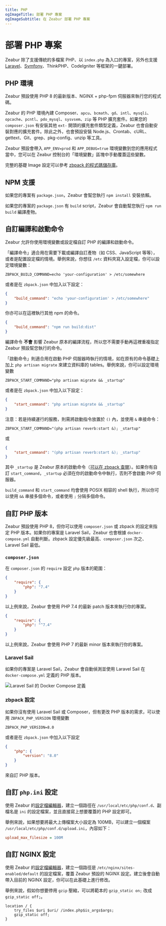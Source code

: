 ```yaml
---
title: PHP
ogImageTitle: 部署 PHP 專案
ogImageSubtitle: 在 Zeabur 部署 PHP 專案
---
```


# 部署 PHP 專案

Zeabur 除了支援傳統的多檔案 PHP、以 `index.php` 為入口的專案，另外也支援 [Laravel](./php/laravel)、[Symfony](./php/symfony)、ThinkPHP、CodeIgniter 等框架的一鍵部署。

## PHP 環境

Zeabur 預設使用 PHP 8 的最新版本、NGINX + php-fpm 伺服器來執行您的程式碼。

Zeabur 的 PHP 環境內建 Composer、`apcu`、`bcmath`、`gd`、`intl`、`mysqli`、`opcache`、`pcntl`、`pdo_mysql`、`sysvsem`、`zip` 等 PHP 擴充套件。如果您的 `composer.json` 有安裝其他 `ext-` 開頭的擴充套件類型定義，Zeabur 也會自動安裝對應的擴充套件。除此之外，也會預設安裝 Node.js、Crontab、cURL、gettext、Git、grep、pkg-config、unzip 等工具。

Zeabur 預設會帶入 `APP_ENV=prod` 和 `APP_DEBUG=true` 環境變數到您的應用程式當中，您可以在 Zeabur 控制台的「環境變數」區塊中手動覆蓋這些變數。

完整的基礎 Image 設定可以參考 [zbpack 的程式碼儲存庫](https://github.com/zeabur/zbpack/blob/main/internal/php/Dockerfile)。

## NPM 支援

如果您的專案有 `package.json`，Zeabur 會幫您執行 `npm install` 安裝依賴。

如果您的專案的 `package.json` 有 `build` script，Zeabur 會自動幫您執行 `npm run build` 編譯產物。

## 自訂編譯和啟動命令

Zeabur 允許你使用環境變數或設定檔自訂 PHP 的編譯和啟動命令。

「編譯命令」適合用在需要下載或編譯自訂產物（如 CSS、JavaScript 等等），或者是配置設定檔的情境。舉例來說，你想往 `/etc` 資料夾寫入設定檔，你可以設定環境變數：

```env
ZBPACK_BUILD_COMMAND=echo 'your-configuration' > /etc/somewhere
```

或者是在 `zbpack.json` 中加入以下設定：

```json filename="zbpack.json"
{
    "build_command": "echo 'your-configuration' > /etc/somewhere"
}
```

你亦可以在這裡執行其他 npm 的命令。

```json filename="zbpack.json"
{
    "build_command": "npm run build:dist"
}
```

編譯命令 **不會** 影響 Zeabur 原本的編譯流程，所以您不需要手動再這裡重複指定 Zeabur 預設幫您執行的命令。

「啟動命令」則適合用在啟動 PHP 伺服器時執行的情境，如在原有的命令基礎上加上 `php artisan migrate` 來建立資料庫的 tables。舉例來說，你可以設定環境變數

```env
ZBPACK_START_COMMAND="php artisan migrate && _startup"
```

或者是在 `zbpack.json` 中加入以下設定：

```json filename="zbpack.json"
{
    "start_command": "php artisan migrate && _startup"
}
```

注意：若是持續運行的服務，則需將啟動指令放置於 `()` 內，並使用 `&` 串接命令：

```env
ZBPACK_START_COMMAND="(php artisan reverb:start &); _startup"
```

或

```json filename="zbpack.json"
{
    "start_command": "(php artisan reverb:start &); _startup"
}
```

其中 `_startup` 是 Zeabur 原本的啟動命令（[可以在 zbpack 查閱](https://github.com/zeabur/zbpack/tree/main/internal/php)）。如果你有自訂 `start_command`，`_startup` 必須在你的啟動命令中執行，否則不會啟動 PHP 伺服器。

`build_command` 和 `start_command` 均會使用 POSIX 相容的 shell 執行，所以你可以使用 `&&` 串接多個命令，或者使用 `;` 分隔多個命令。

## 自訂 PHP 版本

Zeabur 預設使用 PHP 8，但你可以使用 `composer.json` 或 zbpack 的設定來指定 PHP 版本。如果你的專案是 Laravel Sail，Zeabur 也會根據 `docker-compose.yml` 自動判斷。zbpack 設定優先級最高、`composer.json` 次之、Laravel Sail 最低。

### `composer.json`

在 `composer.json` 的 `require` 設定 `php` 版本的範圍：

```json filename="composer.json"
{
    "require": {
        "php": "7.4"
    }
}
```

以上例來說，Zeabur 會使用 PHP 7.4 的最新 patch 版本來執行你的專案。

```json filename="composer.json"
{
    "require": {
        "php": "^7.4"
    }
}
```

以上例來說，Zeabur 會使用 PHP 7 的最新 minor 版本來執行你的專案。

### Laravel Sail

如果你的專案是 Laravel Sail，Zeabur 會自動偵測並使用 Laravel Sail 在 `docker-compose.yml` 定義的 PHP 版本。

![Laravel Sail 的 Docker Compose 定義](/guides/php/laravel-sail-docker-compose.webp)

### zbpack 設定

如果你沒有使用 Laravel Sail 或 Composer，但有更改 PHP 版本的需求，可以使用 `ZBPACK_PHP_VERSION` 環境變數

```env
ZBPACK_PHP_VERSION=8.0
```

或者是在 `zbpack.json` 中加入以下設定

```json filename="zbpack.json"
{
    "php": {
        "version": "8.0"
    }
}
```

來自訂 PHP 版本。

## 自訂 `php.ini` 設定

使用 Zeabur 的[設定檔編輯器](/deploy/config-edit)，建立一個路徑在 `/usr/local/etc/php/conf.d`、副檔名是 `ini` 的設定檔案，並且直接寫上想要覆蓋的 PHP 設定即可。

舉例來說，如果想要將最大上傳檔案大小設定為 100MB，可以建立一個檔案 `/usr/local/etc/php/conf.d/upload.ini`，內容如下：

```ini filename="/usr/local/etc/php/conf.d/upload.ini"
upload_max_filesize = 100M
```

## 自訂 NGINX 設定

使用 Zeabur 的[設定檔編輯器](/deploy/config-edit)，建立一個路徑是 `/etc/nginx/sites-enabled/default` 的設定檔案，覆蓋 Zeabur 預設的 NGINX 設定。建立後會自動帶入目前的 NGINX 設定，你可以在此基礎上進行修改。

舉例來說，假如你想要停用 `gzip` 壓縮，可以將範本的 `gzip_static on;` 改成 `gzip_static off;`。

```nginx filename="/etc/nginx/sites-enabled/default" {3}
location / {
    try_files $uri $uri/ /index.php$is_args$args;
    gzip_static off;
}
```
